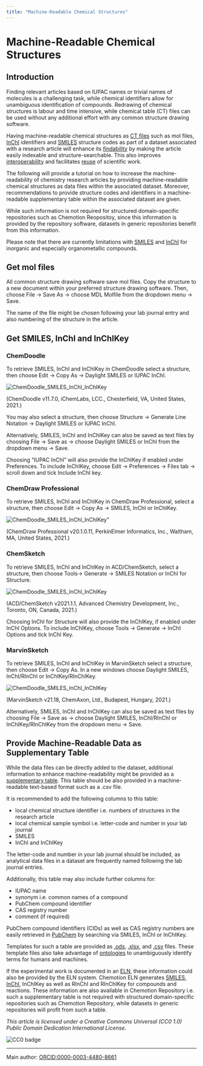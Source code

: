 ```yaml
---
title: "Machine-Readable Chemical Structures"
---
```

 # Machine-Readable Chemical Structures



## Introduction

Finding relevant articles based on IUPAC names or trivial names of molecules is a challenging task, while chemical identifiers allow for unambiguous identification of compounds. Redrawing of chemical structures is labour and time intensive, while chemical table (CT) files can be used without any additional effort with any common structure drawing software. 

Having machine-readable chemical structures as [CT files](/docs/topics/ct_files) such as mol files, [InChI](/docs/topics/inchi) identifiers and [SMILES](/docs/topics/smiles) structure codes as part of a dataset associated with a research article will enhance its [findability](/docs/topics/fair) by making the article easily indexable and structure-searchable. This also improves [interoperability](/docs/topics/fair) and facilitates [reuse](/docs/topics/fair) of scientific work.

The following will provide a tutorial on how to increase the machine-readability of chemistry research articles by providing machine-readable chemical structures as data files within the associated dataset. Moreover, recommendations to provide structure codes and identifiers in a machine-readable supplementary table within the associated dataset are given. 

While such information is not required for structured domain-specific repositories such as Chemotion Reopositoy, since this information is provided by the repository software, datasets in generic repositories benefit from this information. 

Please note that there are currently limitations with [SMILES](/docs/topics/smiles) and [InChI](/docs/topics/inchi) for inorganic and especially organometallic compounds. 

## Get mol files

All common structure drawing software save mol files. Copy the structure to a new document within your preferred structure drawing software. Then, choose File -> Save As -> choose MDL Molfile from the dropdown menu -> Save.

The name of the file might be chosen following your lab journal entry and also numbering of the structure in the article.

## Get SMILES, InChI and InChIKey

### ChemDoodle

To retrieve SMILES, InChI and InChIKey in ChemDoodle select a structure, then choose Edit -> Copy As -> Daylight SMILES or IUPAC InChI. 

![ChemDoodle_SMILES_InChI_InChIKey](/img/topics/Screenshots_ChemDoodle_SMILES_InChI_InChIKey.png)

(ChemDoodle v11.7.0, iChemLabs, LCC., Chesterfield, VA, United States, 2021.)

You may also select a structure, then choose Structure -> Generate Line Notation -> Daylight SMILES or IUPAC InChI.

Alternatively, SMILES, InChI and InChIKey can also be saved as text files by choosing File -> Save as -> choose Daylight SMILES or InChI from the dropdown menu -> Save.

Choosing “IUPAC InChI” will also provide the InChIKey if enabled under Preferences. To include InChIKey, choose Edit -> Preferences -> Files tab -> scroll down and tick Include InChI key. 

### ChemDraw Professional

To retrieve SMILES, InChI and InChIKey in ChemDraw Professional, select a structure, then choose Edit -> Copy As -> SMILES, InChI or InChIKey.

![ChemDoodle_SMILES_InChI_InChIKey](/img/topics/Screenshots_ChemDraw_SMILES_InChI_InChIKey.png)"

(ChemDraw Professional v20.1.0.11, PerkinElmer Informatics, Inc., Waltham, MA, United States, 2021.)

### ChemSketch

To retrieve SMILES, InChI and InChIKey in ACD/ChemSketch, select a structure, then choose Tools-> Generate -> SMILES Notation or InChI for Structure.

![ChemDoodle_SMILES_InChI_InChIKey](/img/topics/Screenshots_ChemSketch_SMILES_InChI_InChIKey.png)

(ACD/ChemSketch v2021.1.1, Advanced Chemistry Development, Inc., Toronto, ON, Canada, 2021.) 

Choosing InChI for Structure will also provide the InChIKey, if enabled under InChI Options. To include InChIKey, choose Tools -> Generate -> InChI Options and tick InChI Key. 

### MarvinSketch

To retrieve SMILES, InChI and InChIKey in MarvinSketch select a structure, then choose Edit -> Copy As. In a new windows choose Daylight SMILES, InChI/RInChI or InChIKey/RInChIKey.

![ChemDoodle_SMILES_InChI_InChIKey](/img/topics/Screenshots_MarvinSketch_SMILES_InChI_InChIKey.png)

(MarvinSketch v21.18, ChemAxon, Ltd., Budapest, Hungary, 2021.)

Alternatively, SMILES, InChI and InChIKey can also be saved as text files by choosing File -> Save as -> choose Daylight SMILES, InChI/RInChI or InChIKey/RInChIKey from the dropdown menu -> Save.

## Provide Machine-Readable Data as Supplementary Table

While the data files can be directly added to the dataset, additional information to enhance machine-readability might be provided as a [supplementary table](https://doi.org/10.1186/s13321-021-00520-4). This table should be also provided in a machine-readable text-based format such as a .csv file.

It is recommended to add the following columns to this table:
- local chemical structure identifier i.e. numbers of structures in the research article
- local chemical sample symbol i.e. letter-code and number in your lab journal
- SMILES
- InChI and InChIKey

The letter-code and number in your lab journal should be included, as analytical data files in a dataset are frequently named following the lab journal entries.

Additionally, this table may also include further columns for:
- IUPAC name
- synonym i.e. common names of a compound
- PubChem compound identifier
- CAS registry number
- comment (if required)

PubChem compound identifiers (CIDs) as well as CAS registry numbers are easily retrieved in [PubChem](https://pubchem.ncbi.nlm.nih.gov/) by searching via SMILES, InChI or InChIKey. 

Templates for such a table are provided as [.ods](pathname://../../../assets/Supplementary_table_template.ods), [.xlsx](pathname://../../../assets/Supplementary_table_template.xlsx), and [.csv](pathname://../../../assets/Supplementary_table_template.csv) files. These template files also take advantage of [ontologies](/docs/topics/ontology) to unambiguously identify terms for humans and machines. 

If the experimental work is documented in an [ELN](/docs/topics/eln), these information could also be provided by the ELN system. Chemotion ELN generates [SMILES](/docs/topics/smiles), [InChI](/docs/topics/inchi), InChIKey as well as RInChI and RInChIKey for compounds and reactions. These information are also available in Chemotion Repository i.e. such a supplementary table is not required with structured domain-specific repositories such as Chemotion Repository, while datasets in generic repositories will profit from such a table.

*This article is licensed under a Creative Commons Universal (CC0 1.0) Public Domain Dedication International License.* 

![CC0 badge](https://licensebuttons.net/l/zero/1.0/88x31.png)

----
Main author: [ORCID:0000-0003-4480-8661](https://orcid.org/0000-0003-4480-8661)